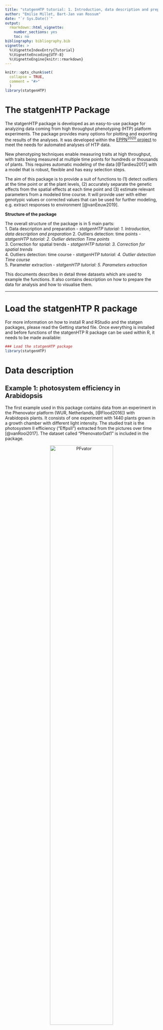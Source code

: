 ```yaml
---
title: "statgenHTP tutorial: 1. Introduction, data description and preparation"
author: "Emilie Millet, Bart-Jan van Rossum"
date: "`r Sys.Date()`"
output:
  rmarkdown::html_vignette:
    number_sections: yes
    toc: no
bibliography: bibliography.bib
vignette: >
  %\VignetteIndexEntry{Tutorial} 
  %\VignetteEncoding{UTF-8} 
  %\VignetteEngine{knitr::rmarkdown}
---
```


```r
knitr::opts_chunk$set(
  collapse = TRUE,
  comment = "#>"
  )
library(statgenHTP)
```

# The statgenHTP Package  

The statgenHTP package is developed as an easy-to-use package for analyzing data coming 
from high throughput phenotyping (HTP) platform experiments. The package provides many options 
for plotting and exporting the results of the analyses. It was developed within the 
[EPPN^2020^ project](https://eppn2020.plant-phenotyping.eu/) to meet the needs for 
automated analyses of HTP data.

New phenotyping techniques enable measuring traits at high throughput, with traits being 
measured at multiple time points for hundreds or thousands of plants. This requires 
automatic modeling of the data [@Tardieu2017] with a model that is robust, flexible and has 
easy selection steps.

The aim of this package is to provide a suit of functions to (1) detect outliers at the time
point or at the plant levels, (2) accurately separate the genetic effects from the spatial 
effects at each time point and (3) estimate relevant parameters from a modeled time course.
It will provide user with either genotypic values or corrected values that can be used 
for further modeling, e.g. extract responses to environment [@vanEeuw2019]. 

**Structure of the package**

The overall structure of the package is in 5 main parts:  
1. Data description and preparation - *statgenHTP tutorial: 1. Introduction, data description and preparation*
2. Outliers detection: time points -  *statgenHTP tutorial: 2. Outlier detection Time points*  
3. Correction for spatial trends - *statgenHTP tutorial: 3. Correction for spatial trends*   
4. Outliers detection: time course - *statgenHTP tutorial: 4. Outlier detection Time course*  
5. Parameter extraction - *statgenHTP tutorial: 5. Parameters extraction*  

This documents describes in detail three datasets which are used to example the functions. 
It also contains description on how to prepare the data for analysis and how to visualise them.

----

# Load the statgenHTP R package

For more information on how to install R and RStudio and the statgen packages, please read the
Getting started file. Once everything is installed and before functions of the statgenHTP R 
package can be used within R, it needs to be made available:
```r
### Load the statgenHTP package
library(statgenHTP)
```

# Data description

## Example 1: photosystem efficiency in Arabidopsis

The first example used in this package contains data from an experiment in the Phenovator 
platform (WUR, Netherlands, [@Flood2016]) with Arabidopsis plants. It consists of one experiment with 1440 plants grown in a growth chamber with different light intensity. 
The studied trait is the photosystem II efficiency ("EffpsII") extracted from the pictures over time [@vanRooi2017]. The dataset called "PhenovatorDat1" is included in the package.

<center>
![PFvator](figures/phenovator_pf.png){width=70%}
</center>

The number of tested genotypes (`Genotype`) is 192 with 6-7 replicates per genotype (`Replicate`). Four reference genotypes were also tested with 15 or 30 replicates. The studied trait is the photosystem II efficiency (`EffpsII`) extracted from the pictures over time [@vanRooi2017]. The unique ID of the plant is recorded (`plantId`), together with the pot position in row (`x`) and in column (`y`). The dataset also includes factors from the design: the position of the camera (`Image_pos`) and the pots table (`Basin`).

```r
data("PhenovatorDat1")
```

```r
knitr::kable(head(PhenovatorDat1), align=c('c','c'), booktabs = TRUE)
```

## Example 2: maize leaf growth in greenhouse

The second example used in this tutorial contains data from an experiment in the 
[Phenoarch platform](https://www6.montpellier.inrae.fr/lepse/M3P/Plateformes/PHENOARCH) 
with maize plants (INRA, France, [@Cabrera2016]). It consists of a greenhouse containing a conveyor belt structure of 28 lanes carrying 60 carts with one pot each (i.e. 1680 pots).

<center>
![PFarch](figures/phenoarch_pf.png){width=70%}
</center>



In this dataset, there are two genotypic panels (`population`) and two water scenarios (`Scenario`), well-watered (WW) and water deficit (WD). 
The first panel contains 60 genotypes (`geno`) with 14 replicates: 7 in WW and 7 in WD. 
Note that there are more plants per replicate than one for the first panel 
(about 24 plants per genotype).
The second population contains 30 genotypes with 8 replicates, 4 in WW and 4 in WD. 


```r
data("PhenoarchDat1")
```

The leaf area and the biomass of individual plants are estimated from images taken in 13 directions. Briefly, pixels extracted from RGB images are converted into biomass and leaf area using linear models derived from regression of data from multiple side view images and destructive measurements performed at different phenological stages, from 5 to 14 appeared leaves (i.e. from 15 to 50 days at 20°C after emergence). Time courses of biomass (`Biomass_Estimated`) and leaf area (`LA_Estimated`) are expressed as a function of thermal time (`TT`). The height of each plants (`Height_Estimated`) is also estimated from the pictures. The number of visible leaves (`count_leaf`) is counted at least once a week on each plant. To prevent errors in leaf counting, leaves 5 and 10 of each plant are marked soon after appearance. The `phyllocron` is calculated as the slope of the linear regression between the number of leaves and the thermal time at __2017-04-27__ day, before the beginning of the water deficit.

The unique ID of the plant is recorded (`plantId`), together with the pot position in row (`Row`) and in column (`Col`).

```r
knitr::kable(PhenoarchDat1[PhenoarchDat1$pos=="c15r1",1:8][5:10,], 
             align=c('c','c'), row.names = FALSE,  booktabs = TRUE)
knitr::kable(PhenoarchDat1[PhenoarchDat1$pos=="c16r1",1:8][5:10,], 
             align=c('c','c'), row.names = FALSE,  booktabs = TRUE)

```


## Example 3: Tip root data set

The tip root data set was obtained during an experiment performed at the [RootPhAir platform](https://uclouvain.be/en/research-institutes/eli/elia/aeroponics.html) (Louvain-La-Neuve University). This platform consists in two aeroponic tanks of 495 plants located in the same greenhouse. Plants are hold on 5 plants strips with 99 strips per tank. Sprinklers are placed in the bottom of the tanks and spray nutrient solution. Strips move constantly and plants are pictured when the strip passes in front of the camera. Plants are pictured every two hours. Root system is described in two dimensions, with the root tip position in depth and width (tipPos_y and tipPos_x respectively) deduced from image analysis.

<center>
![PFrooth](figures/ucl_pf.png){width=90%}
</center>


This data set consists of two experiments (`Block`) of root growth. For each genotype (`Genotype`), the tip position (`tipPos_x` and `tipPos_y`) of the main root was tracked over time (`Time`) for each plant (`plantId`).

```r
data("RootPhAirDat1")
```

```r
knitr::kable(head(RootDat1), align=c('c','c'), booktabs = TRUE)
```

>  *TO NOTE: in this example, plants are constantly moving and it was not possible to get unique timepoint containing the full platform. No spatial analysis per time point but the other functions for outliers detection and longitudinal modelling are available.*


# Data preparation

The first step when modeling platform experiment data with the statgenHTP package
is creating an object of class `TP` (Time Points). In this object, the time points are
split into single data frames. It is then used throughout the statgenHTP package as input 
for analyses. 

>  *TO NOTE: It is possible to use the functions of this package with a phenotype measured at one time point only. In that case, the user need to create a column with time point containing the unique measurement time.*

## Creating a `TP` object

A `TP` object can be created from a `data.frame` with the function `createTimePoints`. 
This function does a number of things:

* Check the input data. For example, the plants containing less than 50% of the maximum number of time points will be displayed as warning.
* Rename columns to default column names used by the functions in the statgenHTP package. For example, the column in the data containing variety/accession/genotype is renamed to "genotype". Original column names are stored as an attribute of the individual data frames in the `TP` object.
* Convert column types to the default column types. For example, the column "genotype" is converted to a factor and "rowNum" to a numeric column.
* Convert the column containing time into time format. If needed, the time format can be provided in `timeFormat`. For example, with a date/time input of the form "day/month/year hour:minute", use %d/\%m/\%Y \%H:\%M. For a full list of abbreviations see the R package strptime. *TO NOTE* when the input time is just a numeric, the function will convert it to time from 01-01-1970 (origin time of the package lubridate).
* Add columns `check` and `checkGenotypes` when `addCheck=TRUE`.
* Split the data into separate data.frames by time points. A `TP` object is a `list` of `data.frames` where each `data.frame` contains the data for a single time point. If there is only one time points the output will be a `list` with only one item.
* Add a `data.frame` with columns `timeNumber` and `timePoint` as attribute 
"timePoints" to the `TP` object. This data.frame can be used for referencing the time points by their number.


### Example 1

For the example first a `TP` object is created containing all the time points. 
```r
## Create a TP object containing the data from the Phenovator.
phenoTP <- createTimePoints(dat = PhenovatorDat1,
                            experimentName = "Phenovator",
                            genotype = "Genotype",
                            timePoint = "timepoints",
                            repId = "Replicate",
                            plotId = "pos",
                            rowNum = "y", colNum = "x",
                            addCheck = TRUE,
                            checkGenotypes = c("check1", "check2", "check3", "check4"))
summary(phenoTP)
```
In this dataset, 3 plants contain less thant 50% of the 73 time points. The user may choose to check the data for these plant and eventually to remove them from the dataset.

The function getTimePoints allows to generate a data frame containing the time points and 
their numbers in the `TP` object. Below is a example with the first 6 time points of the `phenoTP`:
```r
### Extract the time points table
timepoint <- getTimePoints(phenoTP)
```

```r
knitr::kable(head(timepoint), align=c('c','c'), padding = 0)
```


The `TP` object just created is a `list` with 73 items, one for each time point 
in the original `data.frame` (called "PhenovatorDat1"). The option `experimentName`
is used for identifying the dataset and is a requirement. The column "Genotype" in the 
original data is renamed to "genotype" and converted to a factor. The columns 
"Replicate" and "pos" are renamed and converted likewise. The newly created column 
"plotID" needs to be a unique identifier for a plot or a plant. It cannot occur more 
than once per time point. The columns "y" and "x" are renamed to "rowNum" and "colNum" 
respectively. Simultaneously, two columns "rowId" and "colId" are created containing 
the same information converted to a factor. This seemingly duplicate information is 
needed for spatial analysis. The information about which columns have been renamed when
creating a `TP` object is stored as an attribute of each individual `data.frame` in the object.
The option `addCheck` is set as `TRUE` to specify that the genotypes listed in
`checkGenotypes` are reference genotypes (or check). This option will create a column 
"check" with a value "noCheck" for the genotypes that are not in `checkGenotypes` and
the name of the genotype for the `checkGenotypes`. Also a column "genoCheck" is added with
the names of the genotypes that are not in `checkGenotypes` and `NA` for the
`checkGenotypes` (see section [**4.1**](#spats)). These columns are necessary for fitting models on 
data in case of augmented design [@Piepho2016].

## Plotting a `TP` object

Several plots can be made to further investigate the content of a `TP` object.    

The first type of plot displays the layout of the experiment as a grid using the row and 
column coordinates in "plotID". The default option creates plots of all time points in 
the `TP` object. This can be restricted to selected time points using their number in 
the option `timePoints`. If replicates ("repId") are available, a black line is plotted 
between them. Missing plots are indicated in white circled with a bold black line.
```r
## Plot the layout for the third time point.
plot(phenoTP, 
     plotType = "layout",
     timePoints = 3)
```

Here, the third time point is displayed which corresponds to the 1^st^ of June at 11:37. Note
that the title can be manually changed using the `title` option. This plot can be extended 
by highlighting interesting genotypes in the layout. Hereafter the check genotypes are highlighted:
```r
## Plot the layout for the third time point with the check genotypes highlighted.
plot(phenoTP, 
     plotType = "layout",
     timePoints = 3,  
     highlight = c("check1", "check2", "check3", "check4"))
```

It is possible to add the names of the genotypes to the layout. 
```r
## Plot the layout for the third time point.
plot(phenoTP, 
     plotType = "layout",
     timePoints = 3,  
     highlight = c("check1", "check2", "check3", "check4"),
     showGeno = TRUE)
```

Raw data can be displayed per genotype. By default all genotypes are used but it can be restricted using `genotypes` and a subset of genotypes. By default, data are plotted as point but this can be changed by setting `plotLine = TRUE`.
```r
## Create the raw data time courses for four genotypes.
plot(phenoTP, 
     traits = "EffpsII",
     plotType = "raw",
     genotypes = c("G1", "G2", "check1"))
```

Boxplots can be made to get an idea of the total variability of the trait in the `TP` object.
By default a box is plotted per time point for the specified trait using all time points.
```r
## Create a boxplot for "EffpsII" using the default all time points.
plot(phenoTP, 
     plotType = "box",
     traits = "EffpsII") 
```

Colors can be applied to groups within time points using the option `colorBy`. The boxes 
for the (groups of) time points can be ordered using `orderBy`. Boxes can be ordered by 
alphabetical order ("alphabetic") or by the group mean ("ascending","descending").
```r
## Create a boxplot for "EffpsII" with 5 time points and boxes colored by "repId" within
## time point.
plot(phenoTP, 
     plotType = "box",
     traits = "EffpsII", 
     timePoints = 1:5,
     colorBy = "repId")
```

The time points in the boxplot can be grouped using the option `groupBy`. 
```r
## Create a boxplot for "EffpsII" with 5 time points and boxes grouped by "repId".
plot(phenoTP, 
     plotType = "box",
     traits = "EffpsII", 
     timePoints = 1:5,
     groupBy = "repId")
```

The last plot that can be made is a plot of the correlations between the time points for
a specified trait. The order of the plot is the time and by default all time points are used.
```r
## Create a correlation plot for "EffpsII" for a selection of time points.
plot(phenoTP, 
     plotType = "cor",
     traits = "EffpsII",
     timePoints = seq(from = 1,to = 73,by = 5))
```

Eeach plot can be exported to a pdf document by using the `outFile` option containing 
the name of the document.

----

### Example 2

A second `TP` object is created containing all the time points: 
```r
phenoTParch <- createTimePoints(dat = PhenoarchDat1,
                                experimentName = "Phenoarch",
                                genotype = "geno",
                                timePoint = "Time",
                                plotId = "pos",
                                rowNum = "Row",
                                colNum = "Col")
summary(phenoTParch)
```
The "phenoTParch" object just created is a `list` with 35 items, one for each time points 
 in the original `data.frame` (called "PhenoarchDat1"). We can visualize the layout and the 
 raw data the same way as for the Phenovator data.

```r
plot(phenoTParch, 
     plotType = "layout",
     timePoints = c(3),
     highlight = c("GenoA1", "GenoA2", "GenoB1", "GenoB2"))
```

Note that for the raw data, we can already use the geno.decomp option to split 
the genotypes using the water scenario:
```r
plot(phenoTParch, 
     traits = "LA_Estimated",
     plotType = "raw",
     genotypes = c("GenoA1", "GenoA2"),
     geno.decomp = c("Scenario"))
```

### Example 3

A third `TP` object is created containing all the time points: 
```r
rootTP <- createTimePoints(dat = RootDat1,
                           experimentName = "UCL1",
                           genotype = "Genotype",
                           timePoint = "Time",
                           plotId = "plantId",
                           rowNum = "Strip",
                           colNum = "Pos")
summary(rootTP)
```
This dataset is special, there is no common timepoint for all the platform, for example no date at which all plants were pictured. Instead, plants are constantly moving and pictures are taken every few minutes. Hence, each rows of the data frame has a unique time point. As a consequebce, the "rootTP" object just created is a `list` with 16275 items, one for each time points in the original `data.frame` (called "RootDat1"). 

```r
plot(rootTP, 
     traits = "tipPos_y",
     plotType = "raw",
     genotypes = c("2","8","252"))
```

<center>
![rootRaw](figures/tipPosRaw.png){width=90%}
</center>


----

## References

